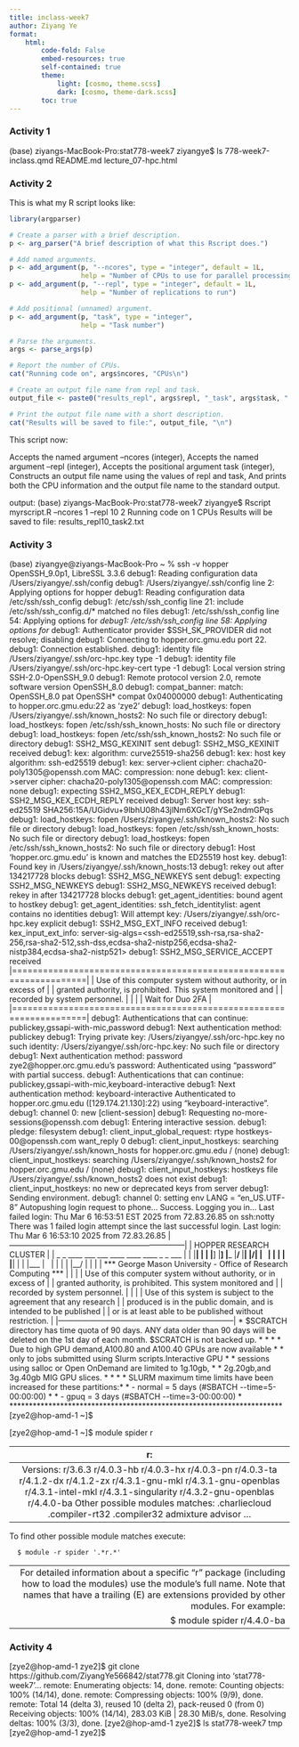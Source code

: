 ```yaml
---
title: inclass-week7
author: Ziyang Ye
format:
    html:
        code-fold: False
        embed-resources: true
        self-contained: true
        theme:
            light: [cosmo, theme.scss]
            dark: [cosmo, theme-dark.scss]
        toc: true
---
```


### Activity 1

(base) ziyangs-MacBook-Pro:stat778-week7 ziyangye$ ls
778-week7-inclass.qmd   README.md               lecture_07-hpc.html

### Activity 2

This is what my R script looks like:
```r
library(argparser)

# Create a parser with a brief description.
p <- arg_parser("A brief description of what this Rscript does.")

# Add named arguments.
p <- add_argument(p, "--ncores", type = "integer", default = 1L,
                  help = "Number of CPUs to use for parallel processing")
p <- add_argument(p, "--repl", type = "integer", default = 1L,
                  help = "Number of replications to run")

# Add positional (unnamed) argument.
p <- add_argument(p, "task", type = "integer", 
                  help = "Task number")

# Parse the arguments.
args <- parse_args(p)

# Report the number of CPUs.
cat("Running code on", args$ncores, "CPUs\n")

# Create an output file name from repl and task.
output_file <- paste0("results_repl", args$repl, "_task", args$task, ".txt")

# Print the output file name with a short description.
cat("Results will be saved to file:", output_file, "\n")

```
This script now:

Accepts the named argument --ncores (integer),
Accepts the named argument --repl (integer),
Accepts the positional argument task (integer),
Constructs an output file name using the values of repl and task,
And prints both the CPU information and the output file name to the standard output.

output:
(base) ziyangs-MacBook-Pro:stat778-week7 ziyangye$ Rscript myrscript.R --ncores 1 --repl 10 2
Running code on 1 CPUs
Results will be saved to file: results_repl10_task2.txt



### Activity 3


(base) ziyangye@ziyangs-MacBook-Pro ~ % ssh -v hopper
OpenSSH_9.0p1, LibreSSL 3.3.6
debug1: Reading configuration data /Users/ziyangye/.ssh/config
debug1: /Users/ziyangye/.ssh/config line 2: Applying options for hopper
debug1: Reading configuration data /etc/ssh/ssh_config
debug1: /etc/ssh/ssh_config line 21: include /etc/ssh/ssh_config.d/* matched no files
debug1: /etc/ssh/ssh_config line 54: Applying options for *
debug1: /etc/ssh/ssh_config line 58: Applying options for *
debug1: Authenticator provider $SSH_SK_PROVIDER did not resolve; disabling
debug1: Connecting to hopper.orc.gmu.edu port 22.
debug1: Connection established.
debug1: identity file /Users/ziyangye/.ssh/orc-hpc.key type -1
debug1: identity file /Users/ziyangye/.ssh/orc-hpc.key-cert type -1
debug1: Local version string SSH-2.0-OpenSSH_9.0
debug1: Remote protocol version 2.0, remote software version OpenSSH_8.0
debug1: compat_banner: match: OpenSSH_8.0 pat OpenSSH* compat 0x04000000
debug1: Authenticating to hopper.orc.gmu.edu:22 as 'zye2'
debug1: load_hostkeys: fopen /Users/ziyangye/.ssh/known_hosts2: No such file or directory
debug1: load_hostkeys: fopen /etc/ssh/ssh_known_hosts: No such file or directory
debug1: load_hostkeys: fopen /etc/ssh/ssh_known_hosts2: No such file or directory
debug1: SSH2_MSG_KEXINIT sent
debug1: SSH2_MSG_KEXINIT received
debug1: kex: algorithm: curve25519-sha256
debug1: kex: host key algorithm: ssh-ed25519
debug1: kex: server->client cipher: chacha20-poly1305@openssh.com MAC: <implicit> compression: none
debug1: kex: client->server cipher: chacha20-poly1305@openssh.com MAC: <implicit> compression: none
debug1: expecting SSH2_MSG_KEX_ECDH_REPLY
debug1: SSH2_MSG_KEX_ECDH_REPLY received
debug1: Server host key: ssh-ed25519 SHA256:15A/UGidvu+9lbhU08h43jlNm6XGcT/gYSe2ndmGPqs
debug1: load_hostkeys: fopen /Users/ziyangye/.ssh/known_hosts2: No such file or directory
debug1: load_hostkeys: fopen /etc/ssh/ssh_known_hosts: No such file or directory
debug1: load_hostkeys: fopen /etc/ssh/ssh_known_hosts2: No such file or directory
debug1: Host 'hopper.orc.gmu.edu' is known and matches the ED25519 host key.
debug1: Found key in /Users/ziyangye/.ssh/known_hosts:13
debug1: rekey out after 134217728 blocks
debug1: SSH2_MSG_NEWKEYS sent
debug1: expecting SSH2_MSG_NEWKEYS
debug1: SSH2_MSG_NEWKEYS received
debug1: rekey in after 134217728 blocks
debug1: get_agent_identities: bound agent to hostkey
debug1: get_agent_identities: ssh_fetch_identitylist: agent contains no identities
debug1: Will attempt key: /Users/ziyangye/.ssh/orc-hpc.key  explicit
debug1: SSH2_MSG_EXT_INFO received
debug1: kex_input_ext_info: server-sig-algs=<ssh-ed25519,ssh-rsa,rsa-sha2-256,rsa-sha2-512,ssh-dss,ecdsa-sha2-nistp256,ecdsa-sha2-nistp384,ecdsa-sha2-nistp521>
debug1: SSH2_MSG_SERVICE_ACCEPT received
|====================================================================|
| Use of this computer system without authority, or in excess of     |
| granted authority, is prohibited.  This system monitored and       |
| recorded by system personnel.                                      |
|                                                                    |
| Wait for Duo 2FA                                                   |
|====================================================================|
debug1: Authentications that can continue: publickey,gssapi-with-mic,password
debug1: Next authentication method: publickey
debug1: Trying private key: /Users/ziyangye/.ssh/orc-hpc.key
no such identity: /Users/ziyangye/.ssh/orc-hpc.key: No such file or directory
debug1: Next authentication method: password
zye2@hopper.orc.gmu.edu's password: 
Authenticated using "password" with partial success.
debug1: Authentications that can continue: publickey,gssapi-with-mic,keyboard-interactive
debug1: Next authentication method: keyboard-interactive
Authenticated to hopper.orc.gmu.edu ([129.174.21.130]:22) using "keyboard-interactive".
debug1: channel 0: new [client-session]
debug1: Requesting no-more-sessions@openssh.com
debug1: Entering interactive session.
debug1: pledge: filesystem
debug1: client_input_global_request: rtype hostkeys-00@openssh.com want_reply 0
debug1: client_input_hostkeys: searching /Users/ziyangye/.ssh/known_hosts for hopper.orc.gmu.edu / (none)
debug1: client_input_hostkeys: searching /Users/ziyangye/.ssh/known_hosts2 for hopper.orc.gmu.edu / (none)
debug1: client_input_hostkeys: hostkeys file /Users/ziyangye/.ssh/known_hosts2 does not exist
debug1: client_input_hostkeys: no new or deprecated keys from server
debug1: Sending environment.
debug1: channel 0: setting env LANG = "en_US.UTF-8"
Autopushing login request to phone...
Success. Logging you in...
Last failed login: Thu Mar  6 16:53:51 EST 2025 from 72.83.26.85 on ssh:notty
There was 1 failed login attempt since the last successful login.
Last login: Thu Mar  6 16:53:10 2025 from 72.83.26.85
|--------------------------------------------------------------------|
|                     HOPPER RESEARCH CLUSTER                        |
|          _  _ ____ ___  ___  ____ ____    ____ _  _ ___            | 
|          |__| |  | |__] |__] |___ |__/ __ |__| |\/| |  \           |
|          |  | |__| |    |    |___ |  \    |  | |  | |__/           |
|                                                                    |
|   *** George Mason University - Office of Research Computing ***   |
|                                                                    |
| Use of this computer system without authority, or in excess of     |
| granted authority, is prohibited.  This system monitored and       |
| recorded by system personnel.                                      |
|                                                                    |
| Use of this system is subject to the agreement that any research   |
| produced is in the public domain, and is intended to be published  |
| or is at least able to be published without restriction.           |
|--------------------------------------------------------------------|
* $SCRATCH directory has time quota of 90 days.                      *
*    ANY data older than 90 days will be deleted on the 1st day of   *
*    each month. $SCRATCH is not backed up.                          *
*                                                                    *
* Due to high GPU demand,A100.80 and A100.40 GPUs are now available  *
*  only to jobs submitted using Slurm scripts.Interactive GPU        *
*  sessions using salloc or Open OnDemand are limited to 1g.10gb,    *
*  2g.20gb,and 3g.40gb MIG GPU slices.                               *
*                                                                    *
* SLURM maximum time limits have been increased for these partitions:*
*  - normal = 5 days (#SBATCH --time=5-00:00:00)                     *
*  - gpuq   = 3 days (#SBATCH --time=3-00:00:00)                     *
**********************************************************************
[zye2@hop-amd-1 ~]$ 







[zye2@hop-amd-1 ~]$ module spider r

----------------------------------------------------------------------------
  r:
----------------------------------------------------------------------------
     Versions:
        r/3.6.3
        r/4.0.3-hb
        r/4.0.3-hx
        r/4.0.3-pn
        r/4.0.3-ta
        r/4.1.2-dx
        r/4.1.2-zx
        r/4.3.1-gnu-mkl
        r/4.3.1-gnu-openblas
        r/4.3.1-intel-mkl
        r/4.3.1-singularity
        r/4.3.2-gnu-openblas
        r/4.4.0-ba
     Other possible modules matches:
        .charliecloud  .compiler-rt32  .compiler32  admixture  advisor  ...

----------------------------------------------------------------------------
  To find other possible module matches execute:

      $ module -r spider '.*r.*'

----------------------------------------------------------------------------
  For detailed information about a specific "r" package (including how to load the modules) use the module's full name.
  Note that names that have a trailing (E) are extensions provided by other modules.
  For example:

     $ module spider r/4.4.0-ba
----------------------------------------------------------------------------

 


### Activity 4


[zye2@hop-amd-1 zye2]$ git clone https://github.com/ZiyangYe566842/stat778.git
Cloning into 'stat778-week7'...
remote: Enumerating objects: 14, done.
remote: Counting objects: 100% (14/14), done.
remote: Compressing objects: 100% (9/9), done.
remote: Total 14 (delta 3), reused 10 (delta 2), pack-reused 0 (from 0)
Receiving objects: 100% (14/14), 283.03 KiB | 28.30 MiB/s, done.
Resolving deltas: 100% (3/3), done.
[zye2@hop-amd-1 zye2]$ ls
stat778-week7  tmp
[zye2@hop-amd-1 zye2]$ 






